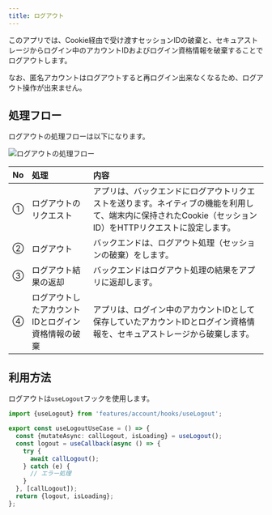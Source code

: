 ```yaml
---
title: ログアウト
---
```


このアプリでは、Cookie経由で受け渡すセッションIDの破棄と、セキュアストレージからログイン中のアカウントIDおよびログイン資格情報を破棄することでログアウトします。

なお、匿名アカウントはログアウトすると再ログイン出来なくなるため、ログアウト操作が出来ません。

## 処理フロー

ログアウトの処理フローは以下になります。

![ログアウトの処理フロー](auth-logout-flow.drawio.png)

| No | 処理 | 内容 |
|:--|:--|:--|
| ① | ログアウトのリクエスト | アプリは、バックエンドにログアウトリクエストを送ります。ネイティブの機能を利用して、端末内に保持されたCookie（セッションID）をHTTPリクエストに設定します。 |
| ② | ログアウト | バックエンドは、ログアウト処理（セッションの破棄）をします。 |
| ③ | ログアウト結果の返却 | バックエンドはログアウト処理の結果をアプリに返却します。 |
| ④ | ログアウトしたアカウントIDとログイン資格情報の破棄 | アプリは、ログイン中のアカウントIDとして保存していたアカウントIDとログイン資格情報を、セキュアストレージから破棄します。 |

## 利用方法

ログアウトは`useLogout`フックを使用します。

```typescript title="ログアウトの利用方法"
import {useLogout} from 'features/account/hooks/useLogout';

export const useLogoutUseCase = () => {
  const {mutateAsync: callLogout, isLoading} = useLogout();
  const logout = useCallback(async () => {
    try {
      await callLogout();
    } catch (e) {
      // エラー処理
    }
  }, [callLogout]);
  return {logout, isLoading};
};
```
